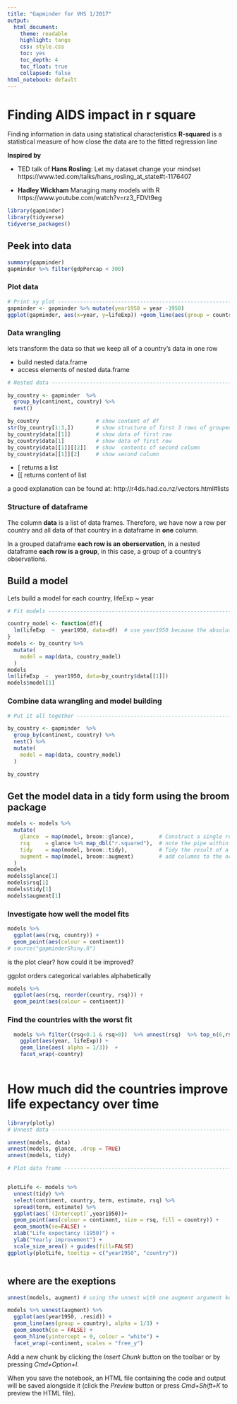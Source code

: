 ```yaml
---
title: "Gapminder for VHS 1/2017"
output:
  html_document:
    theme: readable
    highlight: tango
    css: style.css
    toc: yes
    toc_depth: 4
    toc_float: true
    collapsed: false
html_notebook: default
---
```


# Finding AIDS impact in r square

Finding information in data using statistical characteristics 
**R-squared** is a statistical measure of how close the data are to the fitted regression line

**Inspired by **

- TED talk of  **Hans Rosling**: Let my dataset change your mindset
https://www.ted.com/talks/hans_rosling_at_state#t-1176407

- **Hadley Wickham** Managing many models with R https://www.youtube.com/watch?v=rz3_FDVt9eg 




```r

library(gapminder)
library(tidyverse)
tidyverse_packages()
```


## Peek into data

 
```r
summary(gapminder)
gapminder %>% filter(gdpPercap < 300)


```

### Plot data

```r
# Print xy plot -----------------------------------------------------------
gapminder <- gapminder %>% mutate(year1950 = year -1950)
ggplot(gapminder, aes(x=year, y=lifeExp)) +geom_line(aes(group = country))
```

### Data wrangling
lets transform the data so that we keep all of a country's data in one row

- build nested data.frame
- access elements of nested data.frame

```r

# Nested data -------------------------------------------------------------

by_country <- gapminder  %>%
  group_by(continent, country) %>%
  nest()

by_country                  # show content of df
str(by_country[1:3,])       # show structure of first 3 rows of grouped and nested df
by_country$data[[1]]        # show data of first row
by_country$data[1]          # show data of first row
by_country$data[[1]][[2]]   # show  contents of second column 
by_country$data[[1]][2]     # show second column
```


- [ returns a list
- [[ returns content of list

a good explanation can be found at: http://r4ds.had.co.nz/vectors.html#lists 

### Structure of dataframe

The column **data** is a list of data frames. Therefore, we have now a row per country and all data of that country in a dataframe in **one** column.

In a grouped dataframe **each row is an oberservation**, in a nested dataframe **each row is a group**, in this case, a group of a country’s observations.



## Build a model
Lets build a model for each country, lifeExp ~  year


```r

# Fit models --------------------------------------------------------------

country_model <- function(df){
  lm(lifeExp  ~  year1950, data=df)  # use year1950 because the absolute value is not important
}
models <- by_country %>%
  mutate(
    model = map(data, country_model)
  )
models
lm(lifeExp  ~  year1950, data=by_country$data[[1]]) 
models$model[1]

```

### Combine data wrangling and model building

```r

# Put it all together -----------------------------------------------------

by_country <- gapminder  %>%
  group_by(continent, country) %>%
  nest() %>%  
  mutate(
    model = map(data, country_model)
  )

by_country
```



## Get the model data in a tidy form using the **broom** package

```r
models <- models %>%
  mutate(
    glance  = map(model, broom::glance),        # Construct a single row summary "glance" of a model
    rsq     = glance %>% map_dbl("r.squared"),  # note the pipe within mutate(...)
    tidy    = map(model, broom::tidy),          # Tidy the result of a test into a summary data.frame
    augment = map(model, broom::augment)        # add columns to the original dataset such as predictions, residuals and cluster assignments
  ) 
models
models$glance[1]
models$rsq[1]
models$tidy[1]
models$augment[1]
```

### Investigate how well the model fits 


```r

models %>% 
  ggplot(aes(rsq, country)) +
  geom_point(aes(colour = continent)) 
# source("gapminderShiny.R")
```

is the plot clear? how could it be improved?



ggplot orders categorical variables alphabetically 

```r

models %>% 
  ggplot(aes(rsq, reorder(country, rsq))) +
  geom_point(aes(colour = continent)) 

```

### Find the countries with the worst fit


```r

  models %>% filter((rsq<0.1 & rsq>0))  %>% unnest(rsq)  %>% top_n(6,rsq) %>% unnest(data) %>% 
    ggplot(aes(year, lifeExp)) +
    geom_line(aes( alpha = 1/3))  +
    facet_wrap(~country)
  
```

# How much did the countries improve life expectancy over time


```r
library(plotly)
# Unnest data -------------------------------------------------------------

unnest(models, data)
unnest(models, glance, .drop = TRUE) 
unnest(models, tidy)

# Plot data frame ---------------------------------------------------------


plotLife <- models %>%
  unnest(tidy) %>%
  select(continent, country, term, estimate, rsq) %>%
  spread(term, estimate) %>%
  ggplot(aes(`(Intercept)`,year1950))+
  geom_point(aes(colour = continent, size = rsq, fill = country)) +
  geom_smooth(se=FALSE) +
  xlab("Life expectancy (1950)") +
  ylab("Yearly improvement") +
  scale_size_area() + guides(fill=FALSE)
ggplotly(plotLife, tooltip = c("year1950", "country"))



```
## where are the exeptions

```r

unnest(models, augment) # using the unnest with one augment argument keeps the grouping variables and augment 

models %>% unnest(augment) %>% 
  ggplot(aes(year1950, .resid)) +
  geom_line(aes(group = country), alpha = 1/3) +
  geom_smooth(se = FALSE) +
  geom_hline(yintercept = 0, colour = "white") +
  facet_wrap(~continent, scales = "free_y") 


```

Add a new chunk by clicking the *Insert Chunk* button on the toolbar or by pressing *Cmd+Option+I*.

When you save the notebook, an HTML file containing the code and output will be saved alongside it (click the *Preview* button or press *Cmd+Shift+K* to preview the HTML file).